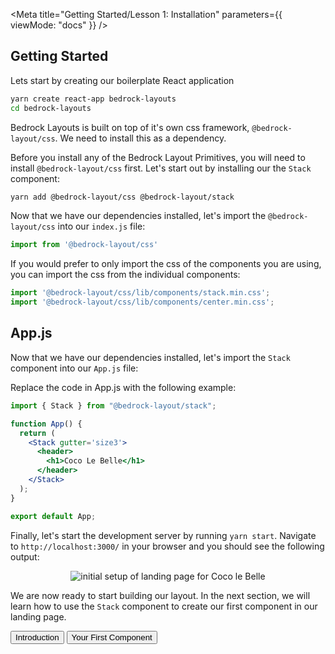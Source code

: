 
<Meta
  title="Getting Started/Lesson 1: Installation"
  parameters={{ viewMode: "docs" }}
/>

## Getting Started

Lets start by creating our boilerplate React application

```bash
yarn create react-app bedrock-layouts
cd bedrock-layouts
```

Bedrock Layouts is built on top of it's own css framework, `@bedrock-layout/css`. We need to install this as a dependency.

Before you install any of the Bedrock Layout Primitives, you will need to install `@bedrock-layout/css` first. Let's start out by installing our the `Stack` component:

```bash
yarn add @bedrock-layout/css @bedrock-layout/stack
```

Now that we have our dependencies installed, let's import the `@bedrock-layout/css` into our `index.js` file:

```jsx
import from '@bedrock-layout/css'
```

If you would prefer to only import the css of the components you are using, you can import the css from the individual components:

```jsx
import '@bedrock-layout/css/lib/components/stack.min.css';
import '@bedrock-layout/css/lib/components/center.min.css';
```

## App.js

Now that we have our dependencies installed, let's import the `Stack` component into our `App.js` file:

Replace the code in App.js with the following example:

```jsx
import { Stack } from "@bedrock-layout/stack";

function App() {
  return (
    <Stack gutter='size3'>
      <header>
        <h1>Coco Le Belle</h1>
      </header>
    </Stack>
  );
}

export default App;
```

Finally, let's start the development server by running `yarn start`. Navigate to `http://localhost:3000/` in your browser and you should see the following output:

<Center centerChildren>
  <img
    style={{ maxWidth: 500 }}
    src={initialSetup}
    alt="initial setup of landing page for Coco le Belle"
  />
</Center>

We are now ready to start building our layout. In the next section, we will learn how to use the `Stack` component to create our first component in our landing page.

<Inline switchAt="25rem" stretch={1} gutter="size3" minItemWidth="fit-content">
  <Button as="a" href="/?path=/docs/getting-started-introduction--page">
    <Intl>Introduction</Intl>
  </Button>
  <span />
  <Button
    as="a"
    href="/?path=/docs/getting-started-lesson-2-your-first-component--page"
  >
    <Intl>Your First Component</Intl>
  </Button>
</Inline>
